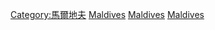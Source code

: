 [[Category:馬爾地夫|Category:馬爾地夫]]
[[Category:亞洲各國歷史|Maldives]]
[[Category:各島嶼歷史|Maldives]]
[[Category:南亚历史|Maldives]]